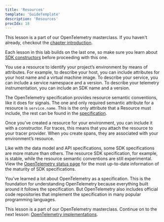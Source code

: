 ```yaml
---
title: 'Resources'
template: 'GuideTemplate'
description: 'Resources'
procIdx: 18
---
```


<Callout variant="course">

This lesson is a part of our OpenTelemetry masterclass. If you haven't already, checkout the [chapter introduction](/opentelemetry-masterclass/fundamentals).

Each lesson in this lab builds on the last one, so make sure you learn about [SDK constructors](/opentelemetry-masterclass/fundamentals/sdk-constructors) before proceeding with this one.

</Callout>

You use a resource to identify your project’s environment by means of attributes. For example, to describe your host, you can include attributes for your host name and a virtual machine image. To describe your service, you can include a service namespace and a version. To describe your telemetry instrumentation, you can include an SDK name and a version.

The OpenTelemetry specification provides resource semantic conventions, like it does for signals. The one and only required semantic attribute for a resource is `service.name`. This is the only attribute that a Resource must include, the rest can be found in the [specification](https://opentelemetry.io/docs/reference/specification/resource/semantic_conventions/#semantic-attributes-with-sdk-provided-default-value).

Once you’ve created a resource for your environment, you can include it with a constructor. For traces, this means that you attach the resource to your tracer provider. When you create spans, they are associated with your environment’s resource.

Like with the data model and API specifications, some SDK specifications are more mature than others. The resource SDK specification, for example, is stable, while the resource semantic conventions are still experimental. View the [OpenTelemetry status page](https://opentelemetry.io/status/) for the most up-to-date information of the maturity of SDK specifications.

You’ve learned a lot about OpenTelemetry as a specification. This is the foundation for understanding OpenTelemetry because everything built around it follows the specification. But OpenTelemetry also includes official code repositories that implement the specification in many popular programming languages.

<Callout variant="course">

This lesson is a part of our OpenTelemetry masterclass. Continue on to the next lesson: [OpenTelemetry implementations](/opentelemetry-masterclass/fundamentals/opentelemetry-implementations).

</Callout>
